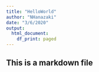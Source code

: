 ```yaml
---
title: "HelloWorld"
author: "NHanazaki"
date: "3/6/2020"
output:
  html_document:
    df_print: paged
---
```

## This is a markdown file

